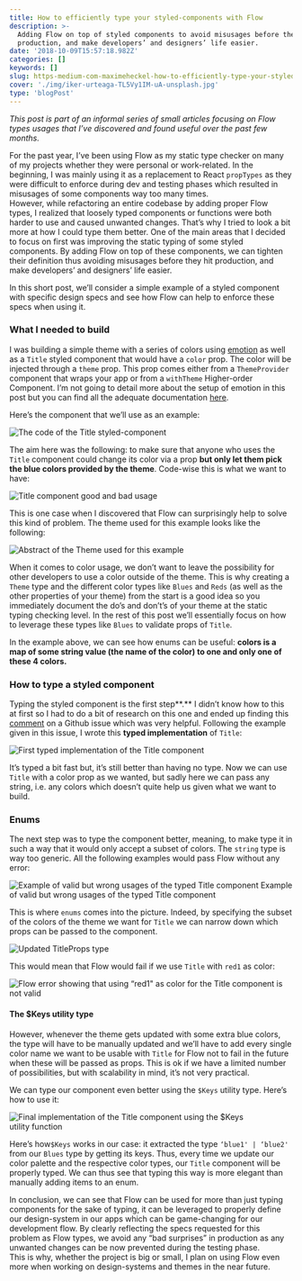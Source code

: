 ```yaml
---
title: How to efficiently type your styled-components with Flow
description: >-
  Adding Flow on top of styled components to avoid misusages before they hit
  production, and make developers’ and designers’ life easier.
date: '2018-10-09T15:57:18.982Z'
categories: []
keywords: []
slug: https-medium-com-maximeheckel-how-to-efficiently-type-your-styled-components-with-flow-f43930a0dd2b
cover: './img/iker-urteaga-TL5Vy1IM-uA-unsplash.jpg'
type: 'blogPost'
---
```


_This post is part of an informal series of small articles focusing on Flow types usages that I’ve discovered and found useful over the past few months._

For the past year, I’ve been using Flow as my static type checker on many of my projects whether they were personal or work-related. In the beginning, I was mainly using it as a replacement to React `propTypes` as they were difficult to enforce during dev and testing phases which resulted in misusages of some components way too many times.  
However, while refactoring an entire codebase by adding proper Flow types, I realized that loosely typed components or functions were both harder to use and caused unwanted changes. That’s why I tried to look a bit more at how I could type them better. One of the main areas that I decided to focus on first was improving the static typing of some styled components. By adding Flow on top of these components, we can tighten their definition thus avoiding misusages before they hit production, and make developers’ and designers’ life easier.

In this short post, we’ll consider a simple example of a styled component with specific design specs and see how Flow can help to enforce these specs when using it.

### What I needed to build

I was building a simple theme with a series of colors using [emotion](https://github.com/emotion-js/emotion) as well as a `Title` styled component that would have a `color` prop. The color will be injected through a `theme` prop. This prop comes either from a `ThemeProvider` component that wraps your app or from a `withTheme` Higher-order Component. I’m not going to detail more about the setup of emotion in this post but you can find all the adequate documentation [here](https://github.com/emotion-js/emotion/tree/master/packages/emotion-theming).

Here’s the component that we’ll use as an example:

![The code of the Title styled-component](img/1__X2puVe2__sbvrCl__3__vgLQQ.png)

The aim here was the following: to make sure that anyone who uses the `Title` component could change its color via a prop **but only let them pick the blue colors provided by the theme**. Code-wise this is what we want to have:

![Title component good and bad usage](img/1__gwnpwQwE04tCKaloATI8bQ.png)

This is one case when I discovered that Flow can surprisingly help to solve this kind of problem. The theme used for this example looks like the following:

![Abstract of the Theme used for this example](img/1__T5kY1BfhLc2jEOKHcPaXZw.png)

When it comes to color usage, we don’t want to leave the possibility for other developers to use a color outside of the theme. This is why creating a `Theme` type and the different color types like `Blues` and `Reds` (as well as the other properties of your theme) from the start is a good idea so you immediately document the do’s and don’t’s of your theme at the static typing checking level. In the rest of this post we’ll essentially focus on how to leverage these types like `Blues` to validate props of `Title`.

In the example above, we can see how enums can be useful: **colors is a map of some string value (the name of the color) to one and only one of these 4 colors.**

### How to type a styled component

Typing the styled component is the first step**.** I didn’t know how to this at first so I had to do a bit of research on this one and ended up finding this [comment](https://github.com/styled-components/styled-components/issues/570#issuecomment-332087358) on a Github issue which was very helpful. Following the example given in this issue, I wrote this **typed implementation** of `Title`:

![First typed implementation of the Title component](img/1__Mj__0HUJ3pkKUbpMvklYefA.png)

It’s typed a bit fast but, it’s still better than having no type. Now we can use `Title` with a color prop as we wanted, but sadly here we can pass any string, i.e. any colors which doesn’t quite help us given what we want to build.

### Enums

The next step was to type the component better, meaning, to make type it in such a way that it would only accept a subset of colors. The `string` type is way too generic. All the following examples would pass Flow without any error:

![Example of valid but wrong usages of the typed Title component](img/1__vbogbPx7f2__VjDhoHIY0qg.png)
Example of valid but wrong usages of the typed Title component

This is where `enums` comes into the picture. Indeed, by specifying the subset of the colors of the theme we want for `Title` we can narrow down which props can be passed to the component.

![Updated TitleProps type](img/1__ZnJ2bSnZAMi2Vtm4VpS9bg.png)

This would mean that Flow would fail if we use `Title` with `red1` as color:

![Flow error showing that using “red1" as color for the Title component is not valid](img/1__AQQKOj__R0oTr8nLF__wIwHQ.png)

#### The \$Keys utility type

However, whenever the theme gets updated with some extra blue colors, the type will have to be manually updated and we’ll have to add every single color name we want to be usable with `Title` for Flow not to fail in the future when these will be passed as props. This is ok if we have a limited number of possibilities, but with scalability in mind, it’s not very practical.

We can type our component even better using the `$Keys` utility type. Here’s how to use it:

![Final implementation of the Title component using the $Keys utility function](img/1__ZPbrMItWpjd6GoVppg39rQ.png)

Here’s how`$Keys` works in our case: it extracted the type `‘blue1' | ‘blue2'` from our `Blues` type by getting its keys. Thus, every time we update our color palette and the respective color types, our `Title` component will be properly typed. We can thus see that typing this way is more elegant than manually adding items to an enum.

In conclusion, we can see that Flow can be used for more than just typing components for the sake of typing, it can be leveraged to properly define our design-system in our apps which can be game-changing for our development flow. By clearly reflecting the specs requested for this problem as Flow types, we avoid any “bad surprises” in production as any unwanted changes can be now prevented during the testing phase.   
This is why, whether the project is big or small, I plan on using Flow even more when working on design-systems and themes in the near future.
